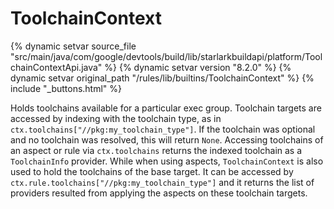 <html devsite>
<head>
  <meta name="project_path" value="/_project.yaml">
  <meta name="book_path" value="/versions/8.2.0/_book.yaml">
</head>
<body>

<h1 class="page-title" id="modules.ToolchainContext">ToolchainContext</h1>

{% dynamic setvar source_file "src/main/java/com/google/devtools/build/lib/starlarkbuildapi/platform/ToolchainContextApi.java" %}
{% dynamic setvar version "8.2.0" %}
{% dynamic setvar original_path "/rules/lib/builtins/ToolchainContext" %}
{% include "_buttons.html" %}
<!-- {% raw %} -->

Holds toolchains available for a particular exec group. Toolchain targets are accessed by indexing with the toolchain type, as in <code>ctx.toolchains["//pkg:my_toolchain_type"]</code>. If the toolchain was optional and no toolchain was resolved, this will return <code>None</code>. Accessing toolchains of an aspect or rule via <code>ctx.toolchains</code> returns the indexed toolchain as a <code>ToolchainInfo</code> provider. While when using aspects, <code>ToolchainContext</code> is also used to hold the toolchains of the base target. It can be accessed by <code>ctx.rule.toolchains["//pkg:my_toolchain_type"]</code> and it returns the list of providers resulted from applying the aspects on these toolchain targets.



</body>
</html>

<!-- {% endraw %} -->
